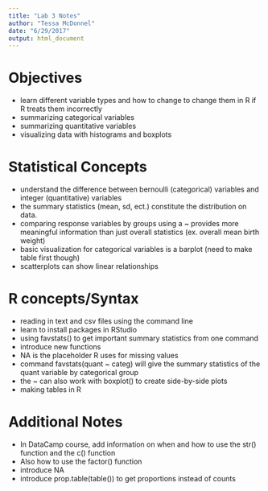 ```yaml
---
title: "Lab 3 Notes"
author: "Tessa McDonnel"
date: "6/29/2017"
output: html_document
---
```


# Objectives
- learn different variable types and how to change to change them in R if   R treats them incorrectly
- summarizing categorical variables
- summarizing quantitative variables
- visualizing data with histograms and boxplots

# Statistical Concepts
- understand the difference between bernoulli (categorical) variables and   integer (quantitative) variables
- the summary statistics (mean, sd, ect.) constitute the distribution on   data.
- comparing response variables by groups using a ~ provides more           meaningful information than just overall statistics (ex. overall mean    birth weight)
- basic visualization for categorical variables is a barplot (need to      make table first though)
- scatterplots can show linear relationships


# R concepts/Syntax
- reading in text and csv files using the command line
- learn to install packages in RStudio
- using favstats() to get important summary statistics from one command
- introduce new functions 
- NA is the placeholder R uses for missing values
- command favstats(quant ~ categ) will give the summary statistics of the   quant variable by categorical group
- the ~ can also work with boxplot() to create side-by-side plots
- making tables in R

# Additional Notes
- In DataCamp course, add information on when and how to use the str() function and the c() function
- Also how to use the factor() function
- introduce NA 
- introduce prop.table(table()) to get proportions instead of counts